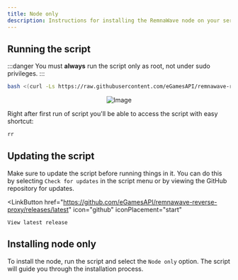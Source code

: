 ```yaml
---
title: Node only
description: Instructions for installing the RemnaWave node on your server.
---
```



## Running the script

:::danger
You must **always** run the script only as root, not under sudo privileges.
:::

```bash
bash <(curl -Ls https://raw.githubusercontent.com/eGamesAPI/remnawave-reverse-proxy/refs/heads/main/install_remnawave.sh)
```

<p align="center">
  <img src="https://github.com/eGamesAPI/remnawave-reverse-proxy/raw/main/media/remnawave-reverse-proxy_en.png" alt="Image" />
</p>

Right after first run of script you'll be able to access the script with easy shortcut:

```bash
rr
```

## Updating the script

Make sure to update the script before running things in it. You can do this by selecting `Check for updates` in the script menu or by viewing the GitHub repository for updates.

<LinkButton
    href="https://github.com/eGamesAPI/remnawave-reverse-proxy/releases/latest"
    icon="github"
    iconPlacement="start"
>
    View latest release
</LinkButton>

## Installing node only

To install the node, run the script and select the `Node only` option. The script will guide you through the installation process.
